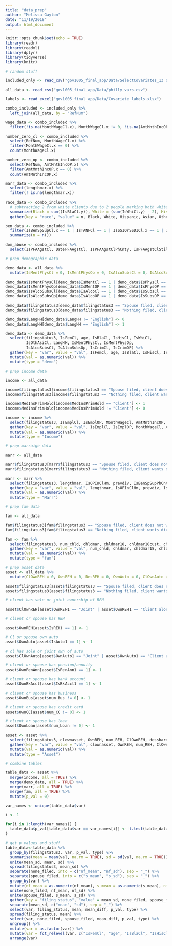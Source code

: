 ```yaml
---
title: "data_prep"
author: "Melissa Gayton"
date: "11/19/2018"
output: html_document
---
```


```r
knitr::opts_chunk$set(echo = TRUE)
library(readr)
library(readxl)
library(dplyr)
library(tidyverse)
library(knitr)
```

```r
# random stuff 

included_only <- read_csv("gov1005_final_app/Data/SelectCovariates_13 Oct 2016.csv")

all_data <- read_csv("gov1005_final_app/Data/philly_vars.csv")

labels <- read_excel("gov1005_final_app/Data/Covariate_labels.xlsx")

combo_included <- included_only %>%
  left_join(all_data, by = "RefNum")

wage_data <- combo_included %>%
  filter(!is.na(MonthWageCl.x), MonthWageCl.x != 0, !is.na(AmtMnthIncOP.x), AmtMnthIncOP.x != 0)

number_zero_cl <- combo_included %>%
  select(RefNum, MonthWageCl.x) %>%
  filter(MonthWageCl.x == 0) %>%
  count(MonthWageCl.x)

number_zero_op <- combo_included %>%
  select(RefNum, AmtMnthIncOP.x) %>%
  filter(AmtMnthIncOP.x == 0) %>%
  count(AmtMnthIncOP.x)

marr_data <- combo_included %>%
  select(lengthmar.x) %>%
  filter(! is.na(lengthmar.x))
  
race_data <- combo_included %>%
  # subtracting 2 from white clients due to 2 people marking both white and hispanic - counting white hispanics as just hispanic
  summarize(Black = sum((IsBlaCl.y)), White = (sum(IsWhiCl.y) - 2), Hispanic = sum(IsHisCl.y), Asian = sum(IsAsiCl), Other = sum(IsOthCl)) %>%
  gather(key = "race", "value" = n, Black, White, Hispanic, Asian, Other)

ben_data <- combo_included %>%
  filter(IsBenSpSupCl.x == 1 | IsTANFCl == 1 | IsSSIOrSSDICl.x == 1 | IsSSCl == 1 | IsOthRetCl == 1 | IsUnempCl == 1 | IsFdStmpCl.x == 1 | IsOthIncCl == 1) %>%
  summarize(n = n())

dom_abuse <- combo_included %>%
  select(IsPFAAgstCl, DatePFAAgstCl, IsPFAAgstClPhCnty, IsPFAAgstClStillEff, IsPFAProtCl.x, DatePFAProtCl, IsPFAProtClPhCnty, IsPFAProtClStillEff, IsPFAAgstOP.x)
```

```r
# prep demographic data

demo_data <- all_data %>%
  mutate(IsMentPhysCl = 0, IsMentPhysOp = 0, IsAlcoSubsCl = 0, IsAlcoSubsOp = 0)

demo_data$IsMentPhysCl[demo_data$IsMentCl == 1 | demo_data$IsPhysCl == 1] <- 1
demo_data$IsMentPhysOp[demo_data$IsMentOP == 1 | demo_data$IsPhysOP == 1] <- 1
demo_data$IsAlcoSubsCl[demo_data$IsAlcoCl == 1 | demo_data$IsSubsCl == 1] <- 1
demo_data$IsAlcoSubsOp[demo_data$IsAlcoOP == 1 | demo_data$IsSubsOP == 1] <- 1

demo_data$filingstatus3[demo_data$filingstatus3 == "Spouse filed, client does not want divorce" | demo_data$filingstatus3 == "Spouse filed, client wants divorce"] <- "spouse_filed"
demo_data$filingstatus3[demo_data$filingstatus3 == "Nothing filed, client wants divorce"] <- "none_filed"

demo_data$LangHH[demo_data$LangHH != "English"] <- 0
demo_data$LangHH[demo_data$LangHH == "English"] <- 1

demo_data <- demo_data %>%
  select(filingstatus3, IsFemCl, age, IsBlaCl, IsHisCl, IsWhiCl,
         IsOthAsiCl, LangHH, IsMentPhysCl, IsMentPhysOp,
         IsAlcoSubsCl, IsAlcoSubsOp, IsCrimCl, IsCrimOP) %>%
  gather(key = "var", value = "val", IsFemCl, age, IsBlaCl, IsHisCl, IsWhiCl, IsOthAsiCl, LangHH, IsMentPhysCl, IsMentPhysOp, IsAlcoSubsCl, IsAlcoSubsOp, IsCrimCl, IsCrimOP) %>%
  mutate(val = as.numeric(val)) %>%
  mutate(type = "demo")
```

```r
# prep income data

income <- all_data

income$filingstatus3[income$filingstatus3 == "Spouse filed, client does not want divorce" | income$filingstatus3 == "Spouse filed, client wants divorce"] <- "spouse_filed"
income$filingstatus3[income$filingstatus3 == "Nothing filed, client wants divorce"] <- "none_filed"

income$MedInsPrimHold[income$MedInsPrimHold == "Client"] <- 1
income$MedInsPrimHold[income$MedInsPrimHold != "Client"] <- 0

income <- income %>%
  select(filingstatus3, IsEmplCl, IsEmplOP, MonthWageCl, AmtMnthIncOP, IsFdStmpCl, IsSSIOrSSDICl, IsTANFCl, IsOthIncCl, IsPensSoleCl, IsPensSoleOP, IsMedInsCl, MedInsPrimHold) %>%
  gather(key = "var", value = "val", IsEmplCl, IsEmplOP, MonthWageCl, AmtMnthIncOP, IsFdStmpCl, IsSSIOrSSDICl, IsTANFCl, IsOthIncCl, IsPensSoleCl, IsPensSoleOP, IsMedInsCl, MedInsPrimHold) %>%
  mutate(val = as.numeric(val)) %>%
  mutate(type = "Income")
```

```r
# prep marraige data

marr <- all_data

marr$filingstatus3[marr$filingstatus3 == "Spouse filed, client does not want divorce" | marr$filingstatus3 == "Spouse filed, client wants divorce"] <- "spouse_filed"
marr$filingstatus3[marr$filingstatus3 == "Nothing filed, client wants divorce"] <- "none_filed"

marr <- marr %>%
  select(filingstatus3, lengthmar, IsOPInClHm, prevdiv, IsBenSpSupPhCnty, IsPaySpSupPhCnty, IsClWntSpSup, IsOPEconCla, IsPFAAgstCl, IsPFAProtCl, IsPFAAgstOP, IsGrndDiv2Yr, IsGrndDivMutCon, IsGrndDivDese, IsGrnDivInd, IsGrnDivOth) %>%
  gather(key = "var", value = "val", lengthmar, IsOPInClHm, prevdiv, IsBenSpSupPhCnty, IsPaySpSupPhCnty, IsClWntSpSup, IsOPEconCla, IsPFAAgstCl, IsPFAProtCl, IsPFAAgstOP, IsGrndDiv2Yr, IsGrndDivMutCon, IsGrndDivDese, IsGrnDivInd, IsGrnDivOth) %>%
  mutate(val = as.numeric(val)) %>%
  mutate(type = "Marr")
```

```r
# prep fam data

fam <- all_data

fam$filingstatus3[fam$filingstatus3 == "Spouse filed, client does not want divorce" | fam$filingstatus3 == "Spouse filed, client wants divorce"] <- "spouse_filed"
fam$filingstatus3[fam$filingstatus3 == "Nothing filed, client wants divorce"] <- "none_filed"

fam <- fam %>%
  select(filingstatus3, num_chld, chldmar, chldmar18, chldmar18cust, chldmar18supp) %>%
  gather(key = "var", value = "val", num_chld, chldmar, chldmar18, chldmar18cust, chldmar18supp) %>%
  mutate(val = as.numeric(val)) %>%
  mutate(type = "fam")
```

```r
# prep asset data
asset <- all_data %>%
  mutate(ClOwnREH = 0, OwnREH = 0, DesREH = 0, OwnAuto = 0, ClOwnAuto = 0, DesAuto = 0, OwnPenAnn = 0, DesPenAnn = 0, OwnBkAcct = 0, OwnBus = 0, OwnCC = 0, OwnLoan = 0)

asset$filingstatus3[asset$filingstatus3 == "Spouse filed, client does not want divorce" | asset$filingstatus3 == "Spouse filed, client wants divorce"] <- "spouse_filed"
asset$filingstatus3[asset$filingstatus3 == "Nothing filed, client wants divorce"] <- "none_filed"

# client has sole or joint ownership of REH

asset$ClOwnREH[asset$OwnREH1 == "Joint" | asset$OwnREH1 == "Client alone" | asset$OwnREH2 == "Joint" | asset$OwnREH2 == "Client alone" | asset$OwnREH3 == "Joint" | asset$OwnREH3 == "Client alone" | asset$OwnREHOth == "Joint" | asset$OwnREHOth == "Client alone"] <- 1

# client or spouse has REH

asset$OwnREH[asset$IsREH1 == 1] <- 1

# Cl or spouse own auto
asset$OwnAuto[asset$IsAuto1 == 1] <- 1

# cl has sole or joint own of auto
asset$ClOwnAuto[asset$OwnAuto1 == "Joint" | asset$OwnAuto1 == "Client alone" | asset$OwnAuto2 == "Joint" | asset$OwnAuto2 == "Client alone" | asset$OwnAuto3 == "Joint" | asset$OwnAuto3 == "Client alone"] <- 1

# client or spouse has pension/annuity
asset$OwnPenAnn[asset$IsPenAnn1 == 1] <- 1

# client or spouse has bank account
asset$OwnBkAcct[asset$IsBkAcct1 == 1] <- 1

# client or spouse has business
asset$OwnBus[asset$num_Bus != 0] <- 1

# client or spouse has credit card
asset$OwnCC[asset$num_CC != 0] <- 1

# client or spouse has loan
asset$OwnLoan[asset$num_Loan != 0] <- 1

asset <- asset %>%
  select(filingstatus3, clownasset, OwnREH, num_REH, ClOwnREH, desshareREH, OwnAuto,num_Auto, ClOwnAuto, desshareAuto, OwnPenAnn, num_PenAnn, clownPenAnn, dessharePenAnn, OwnBkAcct, num_BkAcct, clownBkAcct, desshareBkAcct, OwnBus, num_Bus, clownBus, desshareBus, OwnCC, num_CC, clownCC, desOPCC, OwnLoan, num_Loan, clownLoan, desOPLoan) %>%
  gather(key = "var", value = "val", clownasset, OwnREH, num_REH, ClOwnREH, desshareREH, OwnAuto, num_Auto, ClOwnAuto, desshareAuto, OwnPenAnn, num_PenAnn, clownPenAnn, dessharePenAnn, OwnBkAcct, num_BkAcct, clownBkAcct, desshareBkAcct, OwnBus, num_Bus, clownBus, desshareBus, OwnCC, num_CC, clownCC, desOPCC, OwnLoan, num_Loan, clownLoan, desOPLoan) %>%
  mutate(val = as.numeric(val)) %>%
  mutate(type = "Asset")

# combine tables

table_data <- asset %>%
  merge(income, all = TRUE) %>%
  merge(demo_data, all = TRUE) %>%
  merge(marr, all = TRUE) %>%
  merge(fam, all = TRUE) %>%
  mutate(p_val = 0)

var_names <- unique(table_data$var)

i <- 1

for(i in 1:length(var_names)) {
  table_data$p_val[table_data$var == var_names[i]] <- t.test(table_data$val[table_data$var == var_names[i]] ~ table_data$filingstatus3[table_data$var == var_names[i]], conf.level = 0.95)$p.value
}

# get p values and stuff
table_data<-table_data %>%
  group_by(filingstatus3, var, p_val, type) %>%
  summarise(mean = mean(val, na.rm = TRUE), sd = sd(val, na.rm = TRUE)) %>%
  unite(mean_sd, mean, sd) %>%
  spread(filingstatus3, mean_sd) %>%
  separate(none_filed, into = c("nf_mean", "nf_sd"), sep = "_") %>%
  separate(spouse_filed, into = c("s_mean", "s_sd"), sep = "_") %>%
  group_by(var) %>%
  mutate(nf_mean = as.numeric(nf_mean), s_mean = as.numeric(s_mean), nf_sd = as.numeric(nf_sd), s_sd = as.numeric(s_sd), mean_diff = s_mean - nf_mean) %>%
  unite(none_filed, nf_mean, nf_sd) %>%
  unite(spouse_filed, s_mean, s_sd) %>%
  gather(key = "filing_status", "value" = mean_sd, none_filed, spouse_filed) %>%
  separate(mean_sd, c("mean", "sd"), sep = "_") %>%
  select(var, filing_status, mean, mean_diff, p_val, type) %>%
  spread(filing_status, mean) %>%
  select(var, none_filed, spouse_filed, mean_diff, p_val, type) %>%
  ungroup() %>%
  mutate(var = as.factor(var)) %>%
  mutate(var = fct_relevel(var, c("IsFemCl", "age", "IsBlaCl", "IsHisCl", "IsWhiCl", "IsOthAsiCl", "LangHH", "IsMentPhysCl", "IsMentPhysOp","IsAlcoSubsCl", "IsAlcoSubsOp", "IsCrimCl", "IsCrimOP", "IsEmplCl", "IsEmplOP", "MonthWageCl", "AmtMnthIncOP", "IsFdStmpCl", "IsSSIOrSSDICl", "IsTANFCl", "IsOthIncCl", "IsPensSoleCl", "IsPensSoleOP", "IsMedInsCl", "MedInsPrimHold", "clownasset", "OwnREH", "num_REH", "ClOwnREH", "desshareREH", "OwnAuto","num_Auto", "ClOwnAuto", "desshareAuto", "OwnPenAnn", "num_PenAnn", "clownPenAnn", "dessharePenAnn", "OwnBkAcct", "num_BkAcct", "clownBkAcct", "desshareBkAcct", "OwnBus", "num_Bus", "clownBus", "desshareBus", "OwnCC", "num_CC", "clownCC", "desOPCC", "OwnLoan", "num_Loan", "clownLoan", "desOPLoan", "lengthmar", "IsOPInClHm", "prevdiv", "IsBenSpSupPhCnty", "IsPaySpSupPhCnty", "IsClWntSpSup", "IsOPEconCla", "IsPFAAgstCl", "IsPFAProtCl", "IsPFAAgstOP", "IsGrndDiv2Yr", "IsGrndDivMutCon", "IsGrndDivDese", "IsGrnDivInd", "IsGrnDivOth", "num_chld", "chldmar", "chldmar18", "chldmar18cust", "chldmar18supp"))) %>%
  arrange(var)

```

